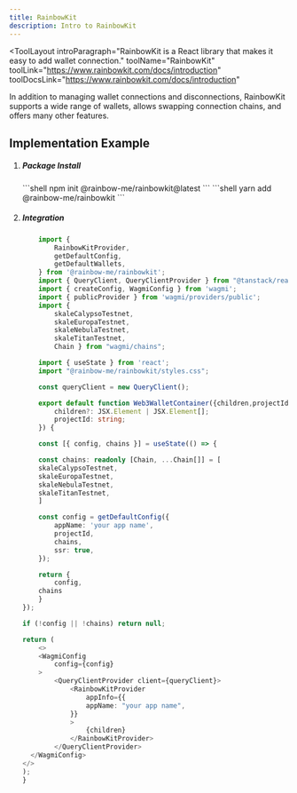 ```yaml
---
title: RainbowKit
description: Intro to RainbowKit
---
```



<ToolLayout
	introParagraph="RainbowKit is a React library that makes it easy to add wallet connection."
	toolName="RainbowKit"
	toolLink="https://www.rainbowkit.com/docs/introduction"
	toolDocsLink="https://www.rainbowkit.com/docs/introduction"
>

In addition to managing wallet connections and disconnections, RainbowKit supports a wide range of wallets, allows swapping connection chains, and offers many other features.

## Implementation Example

<Steps>

1. ##### Package Install
    
    <Tabs>
        <TabItem label="npm">
        ```shell
        npm init @rainbow-me/rainbowkit@latest
        ```
        </TabItem>
        <TabItem label="yarn">
        ```shell
        yarn add @rainbow-me/rainbowkit
        ```
        </TabItem>
    </Tabs>
2. ##### Integration

    ```typescript
        import {
            RainbowKitProvider,
            getDefaultConfig,
            getDefaultWallets,
        } from '@rainbow-me/rainbowkit';
        import { QueryClient, QueryClientProvider } from "@tanstack/react-query";
        import { createConfig, WagmiConfig } from 'wagmi';
        import { publicProvider } from 'wagmi/providers/public';
        import { 
            skaleCalypsoTestnet, 
            skaleEuropaTestnet, 
            skaleNebulaTestnet, 
            skaleTitanTestnet, 
            Chain } from "wagmi/chains";

        import { useState } from 'react';
        import "@rainbow-me/rainbowkit/styles.css";

        const queryClient = new QueryClient();

        export default function Web3WalletContainer({children,projectId}: {
            children?: JSX.Element | JSX.Element[];
            projectId: string;
        }) {
 
        const [{ config, chains }] = useState(() => {

        const chains: readonly [Chain, ...Chain[]] = [
        skaleCalypsoTestnet,
        skaleEuropaTestnet,
        skaleNebulaTestnet,
        skaleTitanTestnet,
        ]

        const config = getDefaultConfig({
            appName: 'your app name',
            projectId,
            chains,
            ssr: true,
        });

        return {
            config,
        chains
        }
    });
    
    if (!config || !chains) return null;

    return (
        <>
        <WagmiConfig
            config={config}
        >
            <QueryClientProvider client={queryClient}>
                <RainbowKitProvider
                    appInfo={{
                    appName: "your app name",
                }}
                >
                    {children}
                </RainbowKitProvider>
            </QueryClientProvider>
      </WagmiConfig>
    </>
    );
    }
    ```

</Steps>

</ToolLayout>